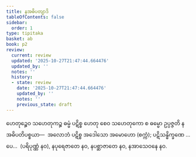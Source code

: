 ```yaml
---
title: နအဓိပတျာဒိ
tableOfContents: false
sidebar:
  order: 1
type: tipitaka
basket: ab
book: p2
review:
  current: review
  updated: '2025-10-27T21:47:44.664476'
  updated_by: ''
  notes: ''
  history:
  - state: review
    date: '2025-10-27T21:47:44.664476'
    updated_by: ''
    notes: ''
    previous_state: draft
---
```



<ReviewStatus review={frontmatter.review} showDetails={true} />

<HypothesisAnnotation frontmatter={frontmatter} />

<DynamicBreadcrumb />

<Division number="131" book="p2" e="ch" v="38" p="57">

<Paragraph number="365" book="p2">
ဟေတုဉ္စေဝ သဟေတုကဉ္စ ဓမ္မံ ပဋိစ္စ ဟေတု စေဝ သဟေတုကော စ ဓမ္မော ဥပ္ပဇ္ဇတိ နအဓိပတိပစ္စယာ—  အလောဘံ ပဋိစ္စ အဒေါသော အမောဟော (စက္ကံ); ပဋိသန္ဓိက္ခဏေ …ပေ…  (ပရိပုဏ္ဏံ နဝ), နပုရေဇာတေ နဝ, နပစ္ဆာဇာတေ နဝ, နအာသေဝနေ နဝ.
</Paragraph>
</Division>